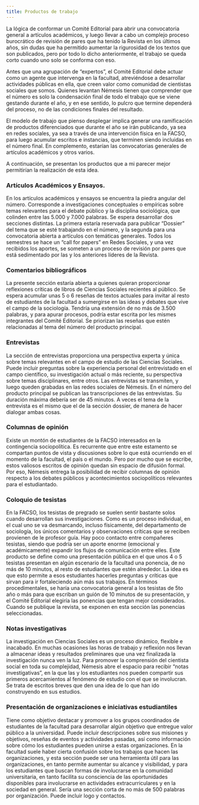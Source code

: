 ```yaml
---
title: Productos de trabajo
---
```


La lógica de conformar un Comité Editorial para abrir una convocatoria general a artículos académicos, y luego llevar a cabo un complejo proceso burocrático de revisión de pares que ha tenido la Revista en los últimos años, sin dudas que ha permitido aumentar la rigurosidad de los textos que son publicados, pero por todo lo dicho anteriormente, el trabajo se queda corto cuando uno solo se conforma con eso.

Antes que una agrupación de "expertos", el Comité Editorial debe actuar como un agente que intervenga en la facultad, atreviéndose a desarrollar actividades públicas en ella, que creen valor como comunidad de cientistas sociales que somos. Quienes levantan Némesis tienen que comprender que el número es solo la condensación final de todo el trabajo que se viene gestando durante el año, y en ese sentido, lo pulcro que termine dependerá del proceso, no de las condiciones finales del resultado.

El modelo de trabajo que pienso desplegar implica generar una ramificación de productos diferenciados que durante el año se irán publicando, ya sea en redes sociales, ya sea a través de una intervención física en la FACSO, para luego acumular escritos e instancias, que terminen siendo incluidas en el número final. En complemento, estarían las convocatorias generales de artículos académicos y otros varios.

A continuación, se presentan los productos que a mi parecer mejor permitirían la realización de esta idea.

### Artículos Académicos y Ensayos.

En los artículos académicos y ensayos se encuentra la piedra angular del número. Corresponde a investigaciones conceptuales o empíricas sobre temas relevantes para el debate público y la disciplina sociológica, que colinden entre las 5.000 y 7.000 palabras. Se espera desarrollar dos secciones distintas. La primera estaría reservada para publicar "Dossier" del tema que se esté trabajando en el número, y la segunda para una convocatoria abierta a artículos con temáticas generales. Todos los semestres se hace un "call for papers" en Redes Sociales, y una vez recibidos los aportes, se someten a un proceso de revisión por pares que está sedimentado por las y los anteriores líderes de la Revista.

### Comentarios bibliográficos

La presente sección estaría abierta a quienes quieran proporcionar reflexiones críticas de libros de Ciencias Sociales recientes al público. Se espera acumular unas 5 o 6 reseñas de textos actuales para invitar al resto de estudiantes de la facultad a sumergirse en las ideas y debates que vive el campo de la sociología. Tendría una extensión de no más de 3.500 palabras, y para apurar procesos, podría estar escrita por les mismes integrantes del Comité Editorial. Se priorizan las reseñas que estén relacionadas al tema del número del producto principal.

### Entrevistas

La sección de entrevistas proporciona una perspectiva experta y única sobre temas relevantes en el campo de estudio de las Ciencias Sociales. Puede incluir preguntas sobre la experiencia personal del entrevistado en el campo científico, su investigación actual o más reciente, su perspectiva sobre temas disciplinares, entre otros. Las entrevistas se transmiten, y luego queden grabadas en las redes sociales de Némesis. En el número del producto principal se publican las transcripciones de las entrevistas. Su duración máxima debería ser de 45 minutos. A veces el tema de la entrevista es el mismo que el de la sección dossier, de manera de hacer dialogar ambas cosas.

### Columnas de opinión

Existe un montón de estudiantes de la FACSO interesados en la contingencia sociopolítica. Es recurrente que entre este estamento se compartan puntos de vista y discusiones sobre lo que está ocurriendo en el momento de la facultad, el país o el mundo. Pero por mucho que se escribe, estos valiosos escritos de opinión quedan sin espacio de difusión formal. Por eso, Némesis entrega la posibilidad de recibir columnas de opinión respecto a los debates públicos y acontecimientos sociopolíticos relevantes para el estudiantado.

### Coloquio de tesistas

En la FACSO, los tesistas de pregrado se suelen sentir bastante solos cuando desarrollan sus investigaciones. Como es un proceso individual, en el cual uno se va desmarcando, incluso físicamente, del departamento de sociología, los únicos comentarios y observaciones críticas que se reciben provienen de le profesor guía. Hay poco contacto entre compañeres tesistas, siendo que podría ser un aporte enorme (emocional y académicamente) expandir los flujos de comunicación entre elles. Este producto se define como una presentación pública en el que unos 4 o 5 tesistas presentan en algún escenario de la facultad una ponencia, de no más de 10 minutos, al resto de estudiantes que estén alrededor. La idea es que esto permite a esos estudiantes hacerles preguntas y críticas que sirvan para ir fortaleciendo aún más sus trabajos. En términos procedimentales, se haría una convocatoria general a los tesistas de 5to año o más para que escriban un guión de 10 minutos de su presentación, y el Comité Editorial elegiría las ponencias que tengan mejor considerados. Cuando se publique la revista, se exponen en esta sección las ponencias seleccionadas.

### Notas investigativas

La investigación en Ciencias Sociales es un proceso dinámico, flexible e inacabado. En muchas ocasiones las horas de trabajo y reflexión nos llevan a almacenar ideas y resultados preliminares que una vez finalizada la investigación nunca ven la luz. Para promover la comprensión del cientista social en toda su complejidad, Némesis abre el espacio para recibir "notas investigativas", en la que las y los estudiantes nos pueden compartir sus primeros acercamientos al fenómeno de estudio con el que se involucran. Se trata de escritos breves que den una idea de lo que han ido construyendo en sus estudios.

### Presentación de organizaciones e iniciativas estudiantiles

Tiene como objetivo destacar y promover a los grupos coordinados de estudiantes de la facultad para desarrollar algún objetivo que entregue valor público a la universidad. Puede incluir descripciones sobre sus misiones y objetivos, reseñas de eventos y actividades pasadas, así como información sobre cómo los estudiantes pueden unirse a estas organizaciones. En la facultad suele haber cierta confusión sobre los trabajos que hacen las organizaciones, y esta sección puede ser una herramienta útil para las organizaciones, en tanto permite aumentar su alcance y visibilidad, y para los estudiantes que buscan formas de involucrarse en la comunidad universitaria, en tanto facilita su consciencia de las oportunidades disponibles para involucrarse en actividades extracurriculares y en la sociedad en general. Sería una sección corta de no más de 500 palabras por organización. Puede incluir logo y contactos.

